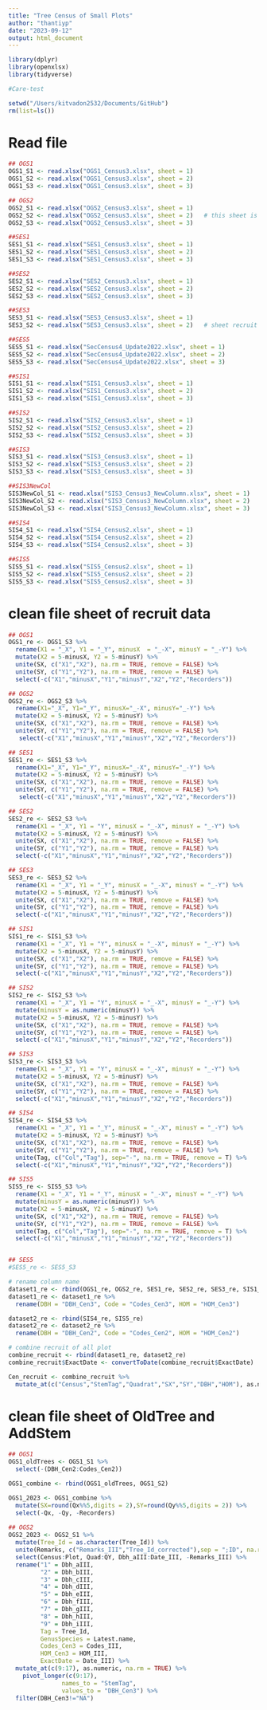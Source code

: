 ```yaml
---
title: "Tree Census of Small Plots"
author: "thantiyp"
date: "2023-09-12"
output: html_document
---
```


```r
library(dplyr)
library(openxlsx)
library(tidyverse)

#Care-test

setwd("/Users/kitvadon2532/Documents/GitHub") 
rm(list=ls())
```

# Read file 
```r
## OGS1
OGS1_S1 <- read.xlsx("OGS1_Census3.xlsx", sheet = 1) 
OGS1_S2 <- read.xlsx("OGS1_Census3.xlsx", sheet = 2)
OGS1_S3 <- read.xlsx("OGS1_Census3.xlsx", sheet = 3)

## OGS2
OGS2_S1 <- read.xlsx("OGS2_Census3.xlsx", sheet = 1)
OGS2_S2 <- read.xlsx("OGS2_Census3.xlsx", sheet = 2)   # this sheet is add data 
OGS2_S3 <- read.xlsx("OGS2_Census3.xlsx", sheet = 3)

##SES1
SES1_S1 <- read.xlsx("SES1_Census3.xlsx", sheet = 1)
SES1_S2 <- read.xlsx("SES1_Census3.xlsx", sheet = 2)
SES1_S3 <- read.xlsx("SES1_Census3.xlsx", sheet = 3)

##SES2
SES2_S1 <- read.xlsx("SES2_Census3.xlsx", sheet = 1)
SES2_S2 <- read.xlsx("SES2_Census3.xlsx", sheet = 2)
SES2_S3 <- read.xlsx("SES2_Census3.xlsx", sheet = 3)

##SES3
SES3_S1 <- read.xlsx("SES3_Census3.xlsx", sheet = 1)
SES3_S2 <- read.xlsx("SES3_Census3.xlsx", sheet = 2)   # sheet recruit

##SES5
SES5_S1 <- read.xlsx("SecCensus4_Update2022.xlsx", sheet = 1)
SES5_S2 <- read.xlsx("SecCensus4_Update2022.xlsx", sheet = 2)
SES5_S3 <- read.xlsx("SecCensus4_Update2022.xlsx", sheet = 3)

##SIS1
SIS1_S1 <- read.xlsx("SIS1_Census3.xlsx", sheet = 1)
SIS1_S2 <- read.xlsx("SIS1_Census3.xlsx", sheet = 2)
SIS1_S3 <- read.xlsx("SIS1_Census3.xlsx", sheet = 3)

##SIS2
SIS2_S1 <- read.xlsx("SIS2_Census3.xlsx", sheet = 1)
SIS2_S2 <- read.xlsx("SIS2_Census3.xlsx", sheet = 2)
SIS2_S3 <- read.xlsx("SIS2_Census3.xlsx", sheet = 3)

##SIS3
SIS3_S1 <- read.xlsx("SIS3_Census3.xlsx", sheet = 1)
SIS3_S2 <- read.xlsx("SIS3_Census3.xlsx", sheet = 2)
SIS3_S3 <- read.xlsx("SIS3_Census3.xlsx", sheet = 3)

##SIS3NewCol
SIS3NewCol_S1 <- read.xlsx("SIS3_Census3_NewColumn.xlsx", sheet = 1)
SIS3NewCol_S2 <- read.xlsx("SIS3_Census3_NewColumn.xlsx", sheet = 2)
SIS3NewCol_S3 <- read.xlsx("SIS3_Census3_NewColumn.xlsx", sheet = 3)

##SIS4
SIS4_S1 <- read.xlsx("SIS4_Census2.xlsx", sheet = 1)
SIS4_S2 <- read.xlsx("SIS4_Census2.xlsx", sheet = 2)
SIS4_S3 <- read.xlsx("SIS4_Census2.xlsx", sheet = 3)

##SIS5
SIS5_S1 <- read.xlsx("SIS5_Census2.xlsx", sheet = 1)
SIS5_S2 <- read.xlsx("SIS5_Census2.xlsx", sheet = 2)
SIS5_S3 <- read.xlsx("SIS5_Census2.xlsx", sheet = 3)

```

# clean file sheet of recruit data
```r
## OGS1
OGS1_re <- OGS1_S3 %>%
  rename(X1 = "_X", Y1 = "_Y", minusX  = "_-X", minusY = "_-Y") %>%
  mutate(X2 = 5-minusX, Y2 = 5-minusY) %>%
  unite(SX, c("X1","X2"), na.rm = TRUE, remove = FALSE) %>%
  unite(SY, c("Y1","Y2"), na.rm = TRUE, remove = FALSE) %>%
  select(-c("X1","minusX","Y1","minusY","X2","Y2","Recorders"))

## OGS2
OGS2_re <- OGS2_S3 %>%
  rename(X1="_X", Y1="_Y", minusX="_-X", minusY="_-Y") %>%
  mutate(X2 = 5-minusX, Y2 = 5-minusY) %>%
  unite(SX, c("X1","X2"), na.rm = TRUE, remove = FALSE) %>%
  unite(SY, c("Y1","Y2"), na.rm = TRUE, remove = FALSE) %>%
   select(-c("X1","minusX","Y1","minusY","X2","Y2","Recorders"))

## SES1
SES1_re <- SES1_S3 %>%
  rename(X1="_X", Y1="_Y", minusX="_-X", minusY="_-Y") %>%
  mutate(X2 = 5-minusX, Y2 = 5-minusY) %>%
  unite(SX, c("X1","X2"), na.rm = TRUE, remove = FALSE) %>%
  unite(SY, c("Y1","Y2"), na.rm = TRUE, remove = FALSE) %>%
   select(-c("X1","minusX","Y1","minusY","X2","Y2","Recorders"))

## SES2
SES2_re <- SES2_S3 %>%
  rename(X1 = "_X", Y1 = "Y", minusX = "_-X", minusY = "_-Y") %>%
  mutate(X2 = 5-minusX, Y2 = 5-minusY) %>%
  unite(SX, c("X1","X2"), na.rm = TRUE, remove = FALSE) %>%
  unite(SY, c("Y1","Y2"), na.rm = TRUE, remove = FALSE) %>%
  select(-c("X1","minusX","Y1","minusY","X2","Y2","Recorders"))

## SES3
SES3_re <- SES3_S2 %>%
  rename(X1 = "_X", Y1 = "_Y", minusX = "_-X", minusY = "_-Y") %>%
  mutate(X2 = 5-minusX, Y2 = 5-minusY) %>%
  unite(SX, c("X1","X2"), na.rm = TRUE, remove = FALSE) %>%
  unite(SY, c("Y1","Y2"), na.rm = TRUE, remove = FALSE) %>%
  select(-c("X1","minusX","Y1","minusY","X2","Y2","Recorders"))

## SIS1
SIS1_re <- SIS1_S3 %>%
  rename(X1 = "_X", Y1 = "Y", minusX = "_-X", minusY = "_-Y") %>%
  mutate(X2 = 5-minusX, Y2 = 5-minusY) %>%
  unite(SX, c("X1","X2"), na.rm = TRUE, remove = FALSE) %>%
  unite(SY, c("Y1","Y2"), na.rm = TRUE, remove = FALSE) %>%
  select(-c("X1","minusX","Y1","minusY","X2","Y2","Recorders"))

## SIS2
SIS2_re <- SIS2_S3 %>%
  rename(X1 = "_X", Y1 = "Y", minusX = "_-X", minusY = "_-Y") %>%
  mutate(minusY = as.numeric(minusY)) %>%
  mutate(X2 = 5-minusX, Y2 = 5-minusY) %>%
  unite(SX, c("X1","X2"), na.rm = TRUE, remove = FALSE) %>%
  unite(SY, c("Y1","Y2"), na.rm = TRUE, remove = FALSE) %>%
  select(-c("X1","minusX","Y1","minusY","X2","Y2","Recorders"))

## SIS3
SIS3_re <- SIS3_S3 %>%
  rename(X1 = "_X", Y1 = "Y", minusX = "_-X", minusY = "_-Y") %>%
  mutate(X2 = 5-minusX, Y2 = 5-minusY) %>%
  unite(SX, c("X1","X2"), na.rm = TRUE, remove = FALSE) %>%
  unite(SY, c("Y1","Y2"), na.rm = TRUE, remove = FALSE) %>%
  select(-c("X1","minusX","Y1","minusY","X2","Y2","Recorders"))

## SIS4
SIS4_re <- SIS4_S3 %>%
  rename(X1 = "_X", Y1 = "_Y", minusX = "_-X", minusY = "_-Y") %>%
  mutate(X2 = 5-minusX, Y2 = 5-minusY) %>%
  unite(SX, c("X1","X2"), na.rm = TRUE, remove = FALSE) %>%
  unite(SY, c("Y1","Y2"), na.rm = TRUE, remove = FALSE) %>%
  unite(Tag, c("Col","Tag"), sep="-", na.rm = TRUE, remove = T) %>%
  select(-c("X1","minusX","Y1","minusY","X2","Y2","Recorders"))

## SIS5
SIS5_re <- SIS5_S3 %>%
  rename(X1 = "_X", Y1 = "_Y", minusX = "_-X", minusY = "_-Y") %>%
  mutate(minusY = as.numeric(minusY)) %>%
  mutate(X2 = 5-minusX, Y2 = 5-minusY) %>%
  unite(SX, c("X1","X2"), na.rm = TRUE, remove = FALSE) %>%
  unite(SY, c("Y1","Y2"), na.rm = TRUE, remove = FALSE) %>%
  unite(Tag, c("Col","Tag"), sep="-", na.rm = TRUE, remove = T) %>%
  select(-c("X1","minusX","Y1","minusY","X2","Y2","Recorders"))


## SES5
#SES5_re <- SES5_S3 

# rename column name 
dataset1_re <- rbind(OGS1_re, OGS2_re, SES1_re, SES2_re, SES3_re, SIS1_re, SIS2_re, SIS3_re) 
dataset1_re <- dataset1_re %>%
  rename(DBH = "DBH_Cen3", Code = "Codes_Cen3", HOM = "HOM_Cen3")

dataset2_re <- rbind(SIS4_re, SIS5_re)
dataset2_re <- dataset2_re %>%
  rename(DBH = "DBH_Cen2", Code = "Codes_Cen2", HOM = "HOM_Cen2")

# combine recruit of all plot 
combine_recruit <- rbind(dataset1_re, dataset2_re) 
combine_recruit$ExactDate <- convertToDate(combine_recruit$ExactDate)

Cen_recruit <- combine_recruit %>%
  mutate_at(c("Census","StemTag","Quadrat","SX","SY","DBH","HOM"), as.numeric)

```

# clean file sheet of OldTree and AddStem
```r
## OGS1
OGS1_oldTrees <- OGS1_S1 %>%
  select(-(DBH_Cen2:Codes_Cen2)) 

OGS1_combine <- rbind(OGS1_oldTrees, OGS1_S2)

OGS1_2023 <- OGS1_combine %>%
  mutate(SX=round(Qx%%5,digits = 2),SY=round(Qy%%5,digits = 2)) %>%
  select(-Qx, -Qy, -Recorders)
  
## OGS2
OGS2_2023 <- OGS2_S1 %>%
  mutate(Tree_Id = as.character(Tree_Id)) %>%
  unite(Remarks, c("Remarks_III","Tree_Id_corrected"),sep = ";ID", na.rm = TRUE, remove = F) %>% 
  select(Census:Plot, Quad:QY, Dbh_aIII:Date_III, -Remarks_III) %>%
  rename("1" = Dbh_aIII,
         "2" = Dbh_bIII,
         "3" = Dbh_cIII,
         "4" = Dbh_dIII,
         "5" = Dbh_eIII,
         "6" = Dbh_fIII,
         "7" = Dbh_gIII,
         "8" = Dbh_hIII,
         "9" = Dbh_iIII,
         Tag = Tree_Id,
         GenusSpecies = Latest.name,
         Codes_Cen3 = Codes_III,
         HOM_Cen3 = HOM_III,
         ExactDate = Date_III) %>%
  mutate_at(c(9:17), as.numeric, na.rm = TRUE) %>%
    pivot_longer(c(9:17),
               names_to = "StemTag",
               values_to = "DBH_Cen3") %>%
  filter(DBH_Cen3!="NA")


```

